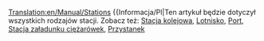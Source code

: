 [[Translation:en/Manual/Stations]]
{{Informacja/Pl|Ten artykuł będzie dotyczył wszystkich rodzajów stacji. Zobacz też: [[pl/Manual/Stacje kolejowe|Stacja kolejowa]], [[pl/Lotnisko|Lotnisko]], [[pl/Manual/Port|Port]], [[pl/Manual/Stacja załadunku|Stacja załadunku ciężarówek]], [[pl/Przystanek|Przystanek]]